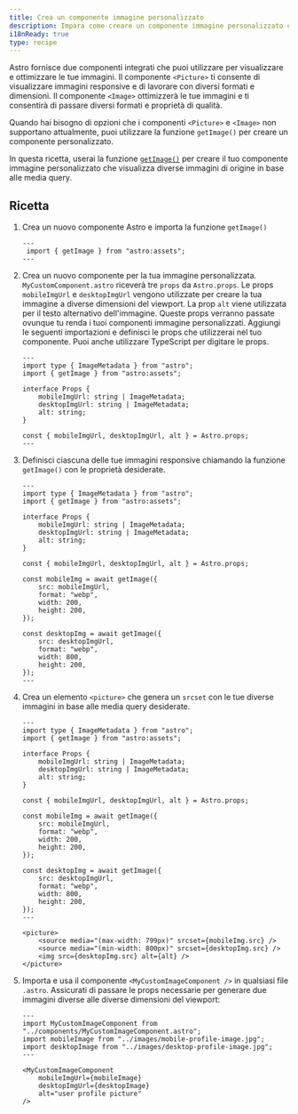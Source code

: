 ```yaml
---
title: Crea un componente immagine personalizzato
description: Impara come creare un componente immagine personalizzato che supporta le media query utilizzando la funzione getImage.
i18nReady: true
type: recipe
---
```


Astro fornisce due componenti integrati che puoi utilizzare per visualizzare e ottimizzare le tue immagini. Il componente `<Picture>` ti consente di visualizzare immagini responsive e di lavorare con diversi formati e dimensioni. Il componente `<Image>` ottimizzerà le tue immagini e ti consentirà di passare diversi formati e proprietà di qualità.

Quando hai bisogno di opzioni che i componenti `<Picture>` e `<Image>` non supportano attualmente, puoi utilizzare la funzione `getImage()` per creare un componente personalizzato.

In questa ricetta, userai la funzione [`getImage()`](/it/guides/images/#generating-images-with-getimage) per creare il tuo componente immagine personalizzato che visualizza diverse immagini di origine in base alle media query.

## Ricetta

1. Crea un nuovo componente Astro e importa la funzione `getImage()`

    ```astro title="src/components/MyCustomImageComponent.astro" 
    ---
     import { getImage } from "astro:assets";
    ---

    ```

2. Crea un nuovo componente per la tua immagine personalizzata. `MyCustomComponent.astro` riceverà tre `props` da `Astro.props`. Le props `mobileImgUrl` e `desktopImgUrl` vengono utilizzate per creare la tua immagine a diverse dimensioni del viewport. La prop `alt` viene utilizzata per il testo alternativo dell'immagine. Queste props verranno passate ovunque tu renda i tuoi componenti immagine personalizzati. Aggiungi le seguenti importazioni e definisci le props che utilizzerai nel tuo componente. Puoi anche utilizzare TypeScript per digitare le props.

    ```astro title="src/components/MyCustomImageComponent.astro" ins={3, 11}
    ---
    import type { ImageMetadata } from "astro";
    import { getImage } from "astro:assets";

    interface Props {
        mobileImgUrl: string | ImageMetadata;
        desktopImgUrl: string | ImageMetadata;
        alt: string;
    }

    const { mobileImgUrl, desktopImgUrl, alt } = Astro.props;
    ---

    ```

3. Definisci ciascuna delle tue immagini responsive chiamando la funzione `getImage()` con le proprietà desiderate.

    ```astro title="src/components/MyCustomImageComponent.astro" ins={13-18, 20-25}
    ---
    import type { ImageMetadata } from "astro";
    import { getImage } from "astro:assets";

    interface Props {
        mobileImgUrl: string | ImageMetadata;
        desktopImgUrl: string | ImageMetadata;
        alt: string;
    }

    const { mobileImgUrl, desktopImgUrl, alt } = Astro.props;

    const mobileImg = await getImage({
        src: mobileImgUrl,
        format: "webp",
        width: 200,
        height: 200,
    });

    const desktopImg = await getImage({
        src: desktopImgUrl,
        format: "webp",
        width: 800,
        height: 200,
    });
    ---

    ```

4. Crea un elemento `<picture>` che genera un `srcset` con le tue diverse immagini in base alle media query desiderate.

    ```astro title="src/components/MyCustomImageComponent.astro" ins={28-32}
    ---
    import type { ImageMetadata } from "astro";
    import { getImage } from "astro:assets";

    interface Props {
        mobileImgUrl: string | ImageMetadata;
        desktopImgUrl: string | ImageMetadata;
        alt: string;
    }

    const { mobileImgUrl, desktopImgUrl, alt } = Astro.props;

    const mobileImg = await getImage({
        src: mobileImgUrl,
        format: "webp",
        width: 200,
        height: 200,
    });

    const desktopImg = await getImage({
        src: desktopImgUrl,
        format: "webp",
        width: 800,
        height: 200,
    });
    ---

    <picture>
        <source media="(max-width: 799px)" srcset={mobileImg.src} />
        <source media="(min-width: 800px)" srcset={desktopImg.src} />
        <img src={desktopImg.src} alt={alt} />
    </picture>

    ```

5. Importa e usa il componente `<MyCustomImageComponent />` in qualsiasi file `.astro`. Assicurati di passare le props necessarie per generare due immagini diverse alle diverse dimensioni del viewport:

    ```astro title="src/pages/index.astro" 
    ---
    import MyCustomImageComponent from "../components/MyCustomImageComponent.astro";
    import mobileImage from "../images/mobile-profile-image.jpg";
    import desktopImage from "../images/desktop-profile-image.jpg";
    ---

    <MyCustomImageComponent
        mobileImgUrl={mobileImage}
        desktopImgUrl={desktopImage}
        alt="user profile picture"
    />

    ```
